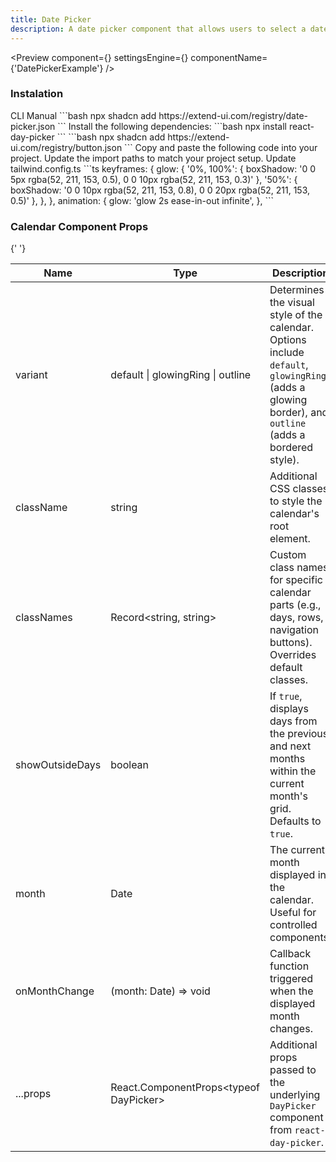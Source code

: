 ```yaml
---
title: Date Picker
description: A date picker component that allows users to select a date from a calendar.
---
```


<Preview
  component={<DatePickerExample />}
  settingsEngine={<DatePickerSettingsEngine />}
  componentName={'DatePickerExample'}
/>

### Instalation

<Tabs defaultValue="cli">
  <TabsList>
    <TabsTrigger value="cli">CLI</TabsTrigger>
    <TabsTrigger value="manual">Manual</TabsTrigger>
  </TabsList>
  <TabsContent value="cli">
    ```bash 
    npx shadcn add https://extend-ui.com/registry/date-picker.json 
    ```
  </TabsContent>
  <TabsContent value="manual">
    <Steps>
      <Step>
          Install the following dependencies: 
        ```bash 
        npx install react-day-picker
        ```
        ```bash 
        npx shadcn add https://extend-ui.com/registry/button.json 
        ```
      </Step>
      <Step>
        Copy and paste the following code into your project.
        <ComponentSourceLive componentName={'DatePicker'} />
      </Step>
      <Step>Update the import paths to match your project setup.</Step>
      <Step>
        Update tailwind.config.ts
        ```ts
         keyframes: {
          glow: {
            '0%, 100%': { boxShadow: '0 0 5px rgba(52, 211, 153, 0.5), 0 0 10px rgba(52, 211, 153, 0.3)' },
            '50%': { boxShadow: '0 0 10px rgba(52, 211, 153, 0.8), 0 0 20px rgba(52, 211, 153, 0.5)' },
          },
        },
        animation: {
          glow: 'glow 2s ease-in-out infinite',
        },
        ```
      </Step>
    </Steps>
  </TabsContent>
</Tabs>

### Calendar Component Props

{' '}

<div className="my-6 w-full overflow-x-auto">
  <table className="w-full border-collapse border border-gray-300 bg-white">
    <thead>
      <tr>
        <th>Name</th>
        <th>Type</th>
        <th>Description</th>
      </tr>
    </thead>
    <tbody>
      <tr>
        <td>variant</td>
        <td>default | glowingRing | outline</td>
        <td>
          Determines the visual style of the calendar. Options include <code>default</code>, <code>glowingRing</code> (adds a glowing border), and <code>outline</code> (adds a bordered style).
        </td>
      </tr>
      <tr>
        <td>className</td>
        <td>string</td>
        <td>
          Additional CSS classes to style the calendar's root element.
        </td>
      </tr>
      <tr>
        <td>classNames</td>
        <td>Record&lt;string, string&gt;</td>
        <td>
          Custom class names for specific calendar parts (e.g., days, rows, navigation buttons). Overrides default classes.
        </td>
      </tr>
      <tr>
        <td>showOutsideDays</td>
        <td>boolean</td>
        <td>
          If <code>true</code>, displays days from the previous and next months within the current month's grid. Defaults to <code>true</code>.
        </td>
      </tr>
      <tr>
        <td>month</td>
        <td>Date</td>
        <td>
          The current month displayed in the calendar. Useful for controlled components.
        </td>
      </tr>
      <tr>
        <td>onMonthChange</td>
        <td>(month: Date) => void</td>
        <td>
          Callback function triggered when the displayed month changes.
        </td>
      </tr>
      <tr>
        <td>...props</td>
        <td>React.ComponentProps&lt;typeof DayPicker&gt;</td>
        <td>
          Additional props passed to the underlying <code>DayPicker</code> component from <code>react-day-picker</code>.
        </td>
      </tr>
    </tbody>
  </table>
</div>